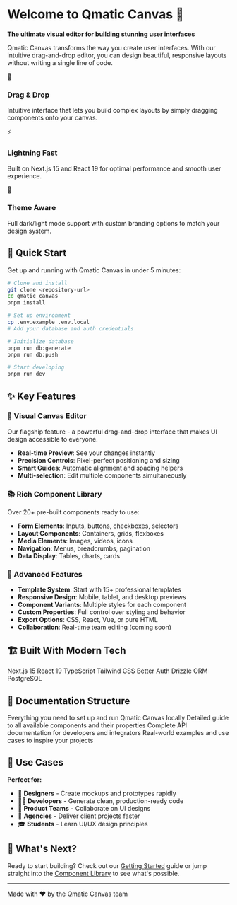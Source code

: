 # Welcome to Qmatic Canvas 🎨

**The ultimate visual editor for building stunning user interfaces**

Qmatic Canvas transforms the way you create user interfaces. With our intuitive drag-and-drop editor, you can design beautiful, responsive layouts without writing a single line of code.

<div className="mt-8 grid grid-cols-1 md:grid-cols-2 lg:grid-cols-3 gap-6">
  <div className="p-6 border border-gray-200 dark:border-gray-700 rounded-lg bg-gradient-to-br from-blue-50 to-indigo-50 dark:from-blue-950 dark:to-indigo-950">
    <div className="w-10 h-10 bg-blue-500 rounded-lg flex items-center justify-center mb-4">
      <span className="text-white text-xl">🎯</span>
    </div>
    <h3 className="font-semibold text-lg mb-2">Drag & Drop</h3>
    <p className="text-gray-600 dark:text-gray-300 text-sm">
      Intuitive interface that lets you build complex layouts by simply dragging components onto your canvas.
    </p>
  </div>
  
  <div className="p-6 border border-gray-200 dark:border-gray-700 rounded-lg bg-gradient-to-br from-green-50 to-emerald-50 dark:from-green-950 dark:to-emerald-950">
    <div className="w-10 h-10 bg-green-500 rounded-lg flex items-center justify-center mb-4">
      <span className="text-white text-xl">⚡</span>
    </div>
    <h3 className="font-semibold text-lg mb-2">Lightning Fast</h3>
    <p className="text-gray-600 dark:text-gray-300 text-sm">
      Built on Next.js 15 and React 19 for optimal performance and smooth user experience.
    </p>
  </div>
  
  <div className="p-6 border border-gray-200 dark:border-gray-700 rounded-lg bg-gradient-to-br from-purple-50 to-violet-50 dark:from-purple-950 dark:to-violet-950">
    <div className="w-10 h-10 bg-purple-500 rounded-lg flex items-center justify-center mb-4">
      <span className="text-white text-xl">🎨</span>
    </div>
    <h3 className="font-semibold text-lg mb-2">Theme Aware</h3>
    <p className="text-gray-600 dark:text-gray-300 text-sm">
      Full dark/light mode support with custom branding options to match your design system.
    </p>
  </div>
</div>

## 🚀 Quick Start

Get up and running with Qmatic Canvas in under 5 minutes:

```bash
# Clone and install
git clone <repository-url>
cd qmatic_canvas
pnpm install

# Set up environment
cp .env.example .env.local
# Add your database and auth credentials

# Initialize database
pnpm run db:generate
pnpm run db:push

# Start developing
pnpm run dev
```

## ✨ Key Features

### 🎯 Visual Canvas Editor
Our flagship feature - a powerful drag-and-drop interface that makes UI design accessible to everyone.

- **Real-time Preview**: See your changes instantly
- **Precision Controls**: Pixel-perfect positioning and sizing
- **Smart Guides**: Automatic alignment and spacing helpers
- **Multi-selection**: Edit multiple components simultaneously

### 📚 Rich Component Library
Over 20+ pre-built components ready to use:

- **Form Elements**: Inputs, buttons, checkboxes, selectors
- **Layout Components**: Containers, grids, flexboxes
- **Media Elements**: Images, videos, icons
- **Navigation**: Menus, breadcrumbs, pagination
- **Data Display**: Tables, charts, cards

### 🔧 Advanced Features

- **Template System**: Start with 15+ professional templates
- **Responsive Design**: Mobile, tablet, and desktop previews
- **Component Variants**: Multiple styles for each component
- **Custom Properties**: Full control over styling and behavior
- **Export Options**: CSS, React, Vue, or pure HTML
- **Collaboration**: Real-time team editing (coming soon)

## 🏗️ Built With Modern Tech

<div className="mt-6 flex flex-wrap gap-2">
  <span className="px-3 py-1 bg-black text-white rounded-full text-sm">Next.js 15</span>
  <span className="px-3 py-1 bg-blue-500 text-white rounded-full text-sm">React 19</span>
  <span className="px-3 py-1 bg-blue-600 text-white rounded-full text-sm">TypeScript</span>
  <span className="px-3 py-1 bg-cyan-500 text-white rounded-full text-sm">Tailwind CSS</span>
  <span className="px-3 py-1 bg-purple-500 text-white rounded-full text-sm">Better Auth</span>
  <span className="px-3 py-1 bg-green-600 text-white rounded-full text-sm">Drizzle ORM</span>
  <span className="px-3 py-1 bg-blue-800 text-white rounded-full text-sm">PostgreSQL</span>
</div>

## 📖 Documentation Structure


<Cards>
  <Card title="Getting Started" href="/docs/getting-started">
    Everything you need to set up and run Qmatic Canvas locally
  </Card>
  <Card title="Components" href="/docs/components">
    Detailed guide to all available components and their properties
  </Card>
  <Card title="API Reference" href="/docs/api">
    Complete API documentation for developers and integrators
  </Card>
  <Card title="Examples" href="/docs/examples">
    Real-world examples and use cases to inspire your projects
  </Card>
</Cards>

## 🎯 Use Cases

**Perfect for:**
- 🎨 **Designers** - Create mockups and prototypes rapidly
- 👨‍💻 **Developers** - Generate clean, production-ready code
- 📱 **Product Teams** - Collaborate on UI designs
- 🏢 **Agencies** - Deliver client projects faster
- 🎓 **Students** - Learn UI/UX design principles

## 🌟 What's Next?

Ready to start building? Check out our [Getting Started](/docs/getting-started) guide or jump straight into the [Component Library](/docs/components) to see what's possible.

---

<div className="text-center text-gray-600 dark:text-gray-400 text-sm mt-12">
  Made with ❤️ by the Qmatic Canvas team
</div>